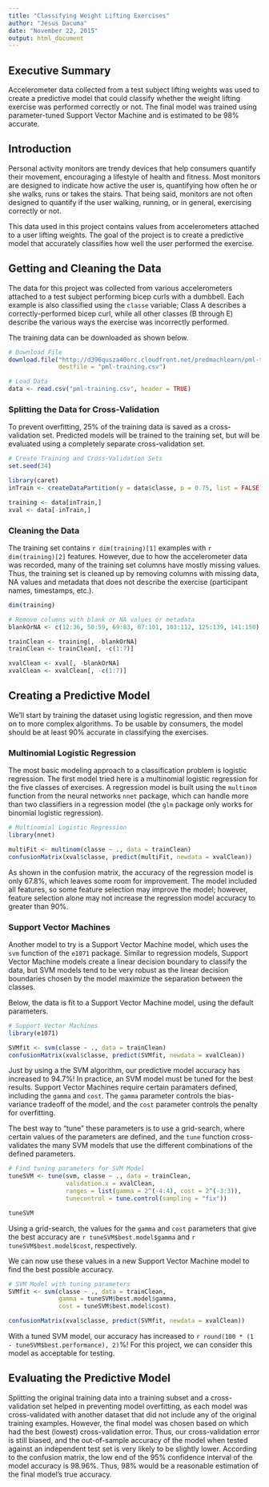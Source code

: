 ```yaml
---
title: "Classifying Weight Lifting Exercises"
author: "Jesus Dacuma"
date: "November 22, 2015"
output: html_document
---
```


## Executive Summary

Accelerometer data collected from a test subject lifting weights was used to create a predictive model that could classify whether the weight lifting exercise was performed correctly or not. The final model was trained using parameter-tuned Support Vector Machine and is estimated to be 98% accurate.


## Introduction

Personal activity monitors are trendy devices that help consumers quantify their movement, encouraging a lifestyle of health and fitness. Most monitors are designed to indicate how active the user is, quantifying how often he or she walks, runs or takes the stairs. That being said, monitors are not often designed to quantify if the user walking, running, or in general, exercising correctly or not.

This data used in this project contains values from accelerometers attached to a user lifting weights. The goal of the project is to create a predictive model that accurately classifies how well the user performed the exercise.


## Getting and Cleaning the Data

The data for this project was collected from various accelerometers attached to a test subject performing bicep curls with a dumbbell. Each example is also classified using the `classe` variable; Class A describes a correctly-performed bicep curl, while all other classes (B through E) describe the various ways the exercise was incorrectly performed.

The training data can be downloaded as shown below.

```r
# Download File
download.file("http://d396qusza40orc.cloudfront.net/predmachlearn/pml-training.csv",
              destfile = "pml-training.csv")

# Load Data
data <- read.csv("pml-training.csv", header = TRUE)
```

### Splitting the Data for Cross-Validation

To prevent overfitting, 25% of the training data is saved as a cross-validation set. Predicted models will be trained to the training set, but will be evaluated using a completely separate cross-validation set. 

```r
# Create Training and Cross-Validation Sets
set.seed(34)

library(caret)
inTrain <- createDataPartition(y = data$classe, p = 0.75, list = FALSE)

training <- data[inTrain,]
xval <- data[-inTrain,]
```

### Cleaning the Data

The training set contains `r dim(training)[1]` examples with `r dim(training)[2]` features. However, due to how the accelerometer data was recorded, many of the training set columns have mostly missing values. Thus, the training set is cleaned up by removing columns with missing data, NA values and metadata that does not describe the exercise (participant names, timestamps, etc.).

```r
dim(training)

# Remove columns with blank or NA values or metadata
blankOrNA <- c(12:36, 50:59, 69:83, 87:101, 103:112, 125:139, 141:150)

trainClean <- training[, -blankOrNA] 
trainClean <- trainClean[, -c(1:7)]

xvalClean <- xval[, -blankOrNA]
xvalClean <- xvalClean[, -c(1:7)]
```


## Creating a Predictive Model

We'll start by training the dataset using logistic regression, and then move on to more complex algorithms. To be usable by consumers, the model should be at least 90% accurate in classifying the exercises.

### Multinomial Logistic Regression

The most basic modeling approach to a classification problem is logistic regression. The first model tried here is a multinomial logistic regression for the five classes of exercises. A regression model is built using the `multinom` function from the neural networks `nnet` package, which can handle more than two classifiers in a regression model (the `glm` package only works for binomial logistic regression).

```r
# Multinomial Logistic Regression
library(nnet)

multiFit <- multinom(classe ~ ., data = trainClean)
confusionMatrix(xval$classe, predict(multiFit, newdata = xvalClean))
```

As shown in the confusion matrix, the accuracy of the regression model is only 67.8%, which leaves some room for improvement. The model included all features, so some feature selection may improve the model; however, feature selection alone may not increase the regression model accuracy to greater than 90%.

### Support Vector Machines

Another model to try is a Support Vector Machine model, which uses the `svm` function of the `e1071` package. Similar to regression models, Support Vector Machine models create a linear decision boundary to classify the data, but SVM models tend to be very robust as the linear decision boundaries chosen by the model maximize the separation between the classes.

Below, the data is fit to a Support Vector Machine model, using the default parameters.

```r
# Support Vector Machines
library(e1071)

SVMfit <- svm(classe ~ ., data = trainClean)
confusionMatrix(xval$classe, predict(SVMfit, newdata = xvalClean))
```

Just by using a the SVM algorithm, our predictive model accuracy has increased to 94.7%! In practice, an SVM model must be tuned for the best results. Support Vector Machines require certain paramaters defined, including the `gamma` and `cost`. The `gamma` parameter controls the bias-variance tradeoff of the model, and the `cost` parameter controls the penalty for overfitting.

The best way to "tune" these parameters is to use a grid-search, where certain values of the parameters are defined, and the `tune` function cross-validates the many SVM models that use the different combinations of the defined parameters.

```r
# Find tuning parameters for SVM Model
tuneSVM <- tune(svm, classe ~ ., data = trainClean,
                validation.x = xvalClean,
                ranges = list(gamma = 2^(-4:4), cost = 2^(-3:3)),
                tunecontrol = tune.control(sampling = "fix"))

tuneSVM
```

Using a grid-search, the values for the `gamma` and `cost` parameters that give the best accuracy are `r tuneSVM$best.model$gamma` and `r tuneSVM$best.model$cost`, respectively.

We can now use these values in a new Support Vector Machine model to find the best possible accuracy.

```r
# SVM Model with tuning parameters
SVMfit <- svm(classe ~ ., data = trainClean,
              gamma = tuneSVM$best.model$gamma, 
              cost = tuneSVM$best.model$cost)

confusionMatrix(xval$classe, predict(SVMfit, newdata = xvalClean))
```

With a tuned SVM model, our accuracy has increased to `r round(100 * (1 - tuneSVM$best.performance), 2)`%! For this project, we can consider this model as acceptable for testing.


## Evaluating the Predictive Model

Splitting the original training data into a training subset and a cross-validation set helped in preventing model overfitting, as each model was cross-validated with another dataset that did not include any of the original training examples. However, the final model was chosen based on which had the best (lowest) cross-validation error. Thus, our cross-validation error is still biased, and the out-of-sample accuracy of the model when tested against an independent test set is very likely to be slightly lower. According to the confusion matrix, the low end of the 95% confidence interval of the model accuracy is 98.96%. Thus, 98% would be a reasonable estimation of the final model's true accuracy.